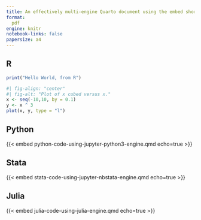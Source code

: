 ```yaml
---
title: An effectively multi-engine Quarto document using the embed shortcode
format:
  pdf
engine: knitr
notebook-links: false
papersize: a4
---
```


## R

```r
print("Hello World, from R")
```

```r
#| fig-align: "center"
#| fig-alt: "Plot of x cubed versus x."
x <- seq(-10,10, by = 0.1)
y <- x ^ 3
plot(x, y, type = "l")
```

## Python

{{< embed python-code-using-jupyter-python3-engine.qmd echo=true >}}

## Stata

{{< embed stata-code-using-jupyter-nbstata-engine.qmd echo=true >}}

## Julia

{{< embed julia-code-using-julia-engine.qmd echo=true >}}
